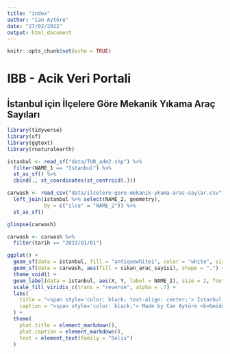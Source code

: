```yaml
---
title: "index"
author: "Can Aytöre"
date: "27/02/2022"
output: html_document
---
```


```r
knitr::opts_chunk$set(echo = TRUE)
```

# IBB - Acik Veri Portali


## İstanbul için İlçelere Göre Mekanik Yıkama Araç Sayıları

```r
library(tidyverse)
library(sf)
library(ggtext)
library(rnaturalearth)
```

```r
istanbul <- read_sf("data/TUR_adm2.shp") %>%
  filter(NAME_1 == "Istanbul") %>%
  st_as_sf() %>%
  cbind(., st_coordinates(st_centroid(.)))
```

```r
carwash <- read_csv("data/ilcelere-gore-mekanik-ykama-arac-saylar.csv") %>%
  left_join(istanbul %>% select(NAME_2, geometry), 
            by = c("ilce" = "NAME_2")) %>%
  st_as_sf()
```

```r
glimpse(carwash)
```

```r
carwash <- carwash %>%
  filter(tarih == "2019/01/01")
```


```r
ggplot() + 
  geom_sf(data = istanbul, fill = "antiquewhite1", color = "white", size = 0.3) + 
  geom_sf(data = carwash, aes(fill = cikan_arac_sayisi), shape = ".") +
  theme_void() +
  geom_label(data = istanbul, aes(X, Y, label = NAME_2), size = 2, fontface = "bold") +
  scale_fill_viridis_c(trans = "reverse", alpha = .7) +
  labs(
    title = "<span style='color: black; text-align: center;'> İstanbul için İlçelere Göre Mekanik Yıkama Araç Sayıları</span>",
    caption = "<span style='color: black;'> Made by Can Aytöre <b>&middot;</b> Data from IBB </span>"
  ) +
  theme(
    plot.title = element_markdown(),
    plot.caption = element_markdown(),
    text = element_text(family = "Selis")
  )
```










